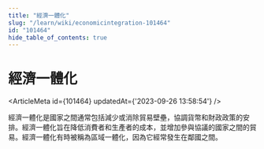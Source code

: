 ```yaml
---
title: "經濟一體化"
slug: "/learn/wiki/economicintegration-101464"
id: "101464"
hide_table_of_contents: true
---
```



# 經濟一體化

<ArticleMeta id={101464} updatedAt={'2023-09-26 13:58:54'} />
<div className='border-solid border-b border-t-0 my-4 border-[var(--ifm-color-gray-300)]' />

經濟一體化是國家之間通常包括減少或消除貿易壁壘，協調貨幣和財政政策的安排。經濟一體化旨在降低消費者和生產者的成本，並增加參與協議的國家之間的貿易。經濟一體化有時被稱為區域一體化，因為它經常發生在鄰國之間。
